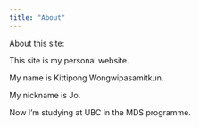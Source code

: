 ```yaml
---
title: "About"
---
```


About this site:

This site is my personal website.

My name is Kittipong Wongwipasamitkun.

My nickname is Jo.

Now I'm studying at UBC in the MDS programme.